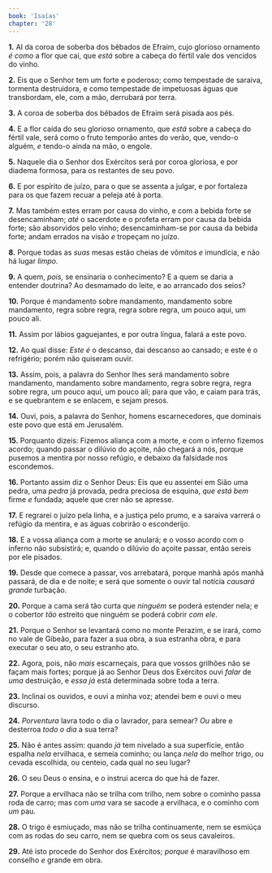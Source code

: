 ```yaml
---
book: 'Isaías'
chapter: '28'
---
```


**1.** AI da coroa de soberba dos bêbados de Efraim, cujo glorioso ornamento *é como* a flor que cai, que *está* sobre a cabeça do fértil vale dos vencidos do vinho.

**2.** Eis que o Senhor tem um forte e poderoso; como tempestade de saraiva, tormenta destruidora, e como tempestade de impetuosas águas que transbordam, ele, com a mão, derrubará por terra.

**3.** A coroa de soberba dos bêbados de Efraim será pisada aos pés.

**4.** E a flor caída do seu glorioso ornamento, que *está* sobre a cabeça do fértil vale, será como o fruto temporão antes do verão, que, vendo-o alguém, *e* tendo-o ainda na mão, o engole.

**5.** Naquele dia o Senhor dos Exércitos será por coroa gloriosa, e por diadema formosa, para os restantes de seu povo.

**6.** E por espírito de juízo, para o que se assenta a julgar, e por fortaleza para os que fazem recuar a peleja até à porta.

**7.** Mas também estes erram por causa do vinho, e com a bebida forte se desencaminham; *até* o sacerdote e o profeta erram por causa da bebida forte; são absorvidos pelo vinho; desencaminham-se por causa da bebida forte; andam errados na visão *e* tropeçam no juízo.

**8.** Porque todas as *suas* mesas estão cheias de vômitos *e* imundícia, e não há lugar *limpo.*

**9.** A quem, *pois,* se ensinaria o conhecimento? E a quem se daria a entender doutrina? Ao desmamado do leite, e ao arrancado dos seios?

**10.** Porque é mandamento sobre mandamento, mandamento sobre mandamento, regra sobre regra, regra sobre regra, um pouco aqui, um pouco ali.

**11.** Assim por lábios gaguejantes, e por outra língua, falará a este povo.

**12.** Ao qual disse: *Este é* o descanso, dai descanso ao cansado; e este é o refrigério; porém não quiseram ouvir.

**13.** Assim, pois, a palavra do Senhor lhes será mandamento sobre mandamento, mandamento sobre mandamento, regra sobre regra, regra sobre regra, um pouco aqui, um pouco ali; para que vão, e caiam para trás, e se quebrantem e se enlacem, e sejam presos.

**14.** Ouvi, pois, a palavra do Senhor, homens escarnecedores, que dominais este povo que está em Jerusalém.

**15.** Porquanto dizeis: Fizemos aliança com a morte, e com o inferno fizemos acordo; quando passar o dilúvio do açoite, não chegará a nós, porque pusemos a mentira por nosso refúgio, e debaixo da falsidade nos escondemos.

**16.** Portanto assim diz o Senhor Deus: Eis que eu assentei em Sião uma pedra, uma *pedra* já provada, pedra preciosa de esquina, *que está bem* firme *e* fundada; aquele que crer não se apresse.

**17.** E regrarei o juízo pela linha, e a justiça pelo prumo, e a saraiva varrerá o refúgio da mentira, e as águas cobrirão o esconderijo.

**18.** E a vossa aliança com a morte se anulará; e o vosso acordo com o inferno não subsistirá; e, quando o dilúvio do açoite passar, então sereis por ele pisados.

**19.** Desde que comece a passar, vos arrebatará, porque manhã após manhã passará, de dia e de noite; e será que somente o ouvir tal notícia *causará grande* turbação.

**20.** Porque a cama será tão curta que *ninguém* se poderá estender nela; e o cobertor *tão* estreito que ninguém se poderá cobrir *com ele*.

**21.** Porque o Senhor se levantará como no monte Perazim, e se irará, como no vale de Gibeão, para fazer a sua obra, a sua estranha obra, e para executar o seu ato, o seu estranho ato.

**22.** Agora, pois, não *mais* escarneçais, para que vossos grilhões não se façam mais fortes; porque já ao Senhor Deus dos Exércitos ouvi *falar* de *uma* destruição, e *essa já* está determinada sobre toda a terra.

**23.** Inclinai os ouvidos, e ouvi a minha voz; atendei bem e ouvi o meu discurso.

**24.** *Porventura* lavra todo o dia o lavrador, para semear? *Ou* abre e desterroa *todo o dia* a sua terra?

**25.** Não é antes assim: quando *já* tem nivelado a sua superfície, então espalha *nela* ervilhaca, e semeia cominho; ou lança *nela* do melhor trigo, ou cevada escolhida, ou centeio, cada qual no seu lugar?

**26.** O seu Deus o ensina, e o instrui acerca do que há de fazer.

**27.** Porque a ervilhaca não se trilha com trilho, nem sobre o cominho passa roda de carro; mas com *uma* vara se sacode a ervilhaca, e o cominho com *um* pau.

**28.** O trigo é esmiuçado, mas não se trilha continuamente, nem se esmiúça com as rodas do seu carro, nem se quebra com os seus cavaleiros.

**29.** Até isto procede do Senhor dos Exércitos; *porque* é maravilhoso em conselho *e* grande em obra.